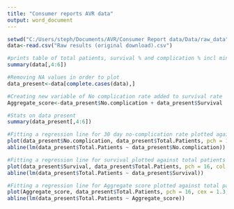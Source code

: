 ```yaml
---
title: "Consumer reports AVR data"
output: word_document
---
```



```r
setwd("C:/Users/steph/Documents/AVR/Consumer Report data/Data/raw_data")
data<-read.csv("Raw results (original download).csv")

#prints table of total patients, survival % and complication % incl min, max, mean, and median, as well as # of NAs
summary(data[,4:6])

#Removing NA values in order to plot
data_present<-data[complete.cases(data),]

#Creating new variable of No complication rate added to survival rate
Aggregate_score<-data_present$No.complication + data_present$Survival

#Stats on data present
summary(data_present[,4:6])
```



```r
#Fitting a regression line for 30 day no-complication rate plotted against total patients
plot(data_present$No.complication, data_present$Total.Patients, pch = 16, col = "red", main = "No complication rate plotted against total patients", xlab = "No complication rate", ylab = "Total patients undergoing AVR 2011-2014")
abline(lm(data_present$Total.Patients ~ data_present$No.complication))
```

```r

#Fitting a regression line for survival plotted against total patients
plot(data_present$Survival, data_present$Total.Patients, pch = 16, col = "blue", main = "Survival plotted against total patients", xlab = "survival (30 day)", ylab = "Total patients undergoing AVR 2011-2014")
abline(lm(data_present$Total.Patients ~ data_present$Survival))

```

```r
#Fitting a regression line for Aggregate score plotted against total patients
plot(Aggregate_score, data_present$Total.Patients, pch = 16, cex = 1.3,col = "green", main = "Aggregate score plotted against total patients", xlab = "Aggregate Score", ylab = "Total patients undergoing AVR 2011-2014")
abline(lm(data_present$Total.Patients ~ Aggregate_score))
```

